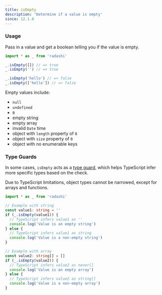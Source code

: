 ```yaml
---
title: isEmpty
description: 'Determine if a value is empty'
since: 12.1.0
---
```


### Usage

Pass in a value and get a boolean telling you if the value is empty.

```ts
import * as _ from 'radashi'

_.isEmpty([]) // => true
_.isEmpty('') // => true

_.isEmpty('hello') // => false
_.isEmpty(['hello']) // => false
```

Empty values include:

- `null`
- `undefined`
- `0`
- empty string
- empty array
- invalid `Date` time
- object with `length` property of `0`
- object with `size` property of `0`
- object with no enumerable keys

### Type Guards

In some cases, `isEmpty` acts as a [type guard](https://www.typescriptlang.org/docs/handbook/advanced-types.html#user-defined-type-guards), which helps TypeScript infer more specific types based on the check.

Due to TypeScript limitations, object types cannot be narrowed, except for arrays and functions.

```ts
import * as _ from 'radashi'

// Example with string
const value1: string = ''
if (_.isEmpty(value1)) {
  // TypeScript infers value1 as ''
  console.log('Value is an empty string')
} else {
  // TypeScript infers value1 as string
  console.log('Value is a non-empty string')
}

// Example with array
const value2: string[] = []
if (_.isEmpty(value2)) {
  // TypeScript infers value2 as never[]
  console.log('Value is an empty array')
} else {
  // TypeScript infers value2 as string[]
  console.log('Value is a non-empty array')
}
```
